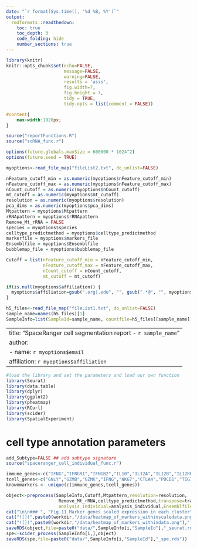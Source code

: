 ```yaml
---
date: "`r format(Sys.time(), '%d %B, %Y')`"
output: 
  rmdformats::readthedown:
    toc: true
    toc_depth: 3
    code_folding: hide
    number_sections: true
---
```


```r
library(knitr)
knitr::opts_chunk$set(echo=FALSE,  
                      message=FALSE, 
                      warning=FALSE, 
                      results = 'asis', 
                      fig.width=7, 
                      fig.height = 7,
                      tidy = TRUE, 
                      tidy.opts = list(comment = FALSE))
```

```css
#content{
    max-width:1920px;
}
```

```r
source("reportFunctions.R")
source("scRNA_func.r")

options(future.globals.maxSize = 600000 * 1024^2)
options(future.seed = TRUE)

myoptions<-read_file_map("fileList2.txt", do_unlist=FALSE)

nFeature_cutoff_min = as.numeric(myoptions$nFeature_cutoff_min)
nFeature_cutoff_max = as.numeric(myoptions$nFeature_cutoff_max)
nCount_cutoff = as.numeric(myoptions$nCount_cutoff)
mt_cutoff = as.numeric(myoptions$mt_cutoff)
resolution = as.numeric(myoptions$resolution)
pca_dims = as.numeric(myoptions$pca_dims)
Mtpattern = myoptions$Mtpattern
rRNApattern = myoptions$rRNApattern
Remove_Mt_rRNA = FALSE
species = myoptions$species
celltype_predictmethod = myoptions$celltype_predictmethod
markerfile = myoptions$markers_file
Ensemblfile = myoptions$Ensemblfile
bubblemap_file = myoptions$bubblemap_file

Cutoff = list(nFeature_cutoff_min = nFeature_cutoff_min,
              nFeature_cutoff_max = nFeature_cutoff_max,
              nCount_cutoff = nCount_cutoff,
              mt_cutoff = mt_cutoff)

if(is.null(myoptions$affiliation)) {
  myoptions$affiliation=gsub(".org|.edu", "", gsub(".*@", "", myoptions$email))
}

h5_files<-read_file_map("fileList1.txt", do_unlist=FALSE)
sample_name=names(h5_files)[1]
SampleInfo=list(SampleId=sample_name, countfile=h5_files[[sample_name]])
```

---
title: "SpaceRanger cell segmentation report - `r sample_name`"
author:
- name: `r myoptions$email`
  affiliation: `r myoptions$affiliation`
---

```r
#load the library and set the parameters and load our own function
library(Seurat)
library(data.table)
library(dplyr)
library(ggplot2)
library(pheatmap)
library(RCurl)
library(scider)
library(SpatialExperiment)
```

# cell type annotation parameters

```r
add_Subtype=FALSE ## add subtype signature
source("spaceranger_cell_individual_func.r")

immune_genes<-c("IFNG","IFNGR1","IFNGR2","IL10","IL12A","IL12B","IL12RB1","IL12RB2","IL13","IL17A","IL17F","IL18","IL18R1","IL18RAP","IL1A","IL1B","IL2","IL21","IL21R","IL22","IL23A","IL23R","IL2RG","IL4","IL4R","IL5","IL6","JUN","NFKB1","RELA","RORA","RORC","S100A8","S100A9","STAT1","STAT3","STAT4","STAT6","TGFB1","TGFB2","TGFB3","TNF","CDC45","CD3E" , "CD4"  ,  "CD8A" ,  "LAMP1" , "CD69" ,  "CD44"  , "IL2RA"  ,"LY6G"  , "CDK11B", "LY6C"  , "CD14" ,  "PDCD1",  "LAG3" ,  "DDX3Y")
tcell_genes<-c("GNLY","GZMB","GZMK","IFNG","NKG7","CTLA4","PDCD1","TIGIT","HAVCR2","LAG3","BTLA","PDPN","CD160","GP49A","LILRB4","CD274","CD200","CD244","PILRA","SIRPB1","LAIR1","CEACAM1","KLRA7","KLRA3","KLRA9","PTGER4","KLRD1","KLRC1","PROCR","CD28","CD226","TNFRSF4","TNFRSF9","ICOS","CD27","TNFSF14","CD80","TNFSF4","CD86","TNFSF11","CD276","CD40LG","TNFRSF18","CD3D","CD3E","CD4","CD8A","CD8B")
knownmarkers <- unique(c(immune_genes,tcell_genes))
```

```r

object<-preprocess(SampleInfo,Cutoff,Mtpattern,resolution=resolution,
                    Remove_Mt_rRNA,celltype_predictmethod,transpose=transpose,
                    analysis_individual=analysis_individual,Ensemblfile=Ensemblfile)
cat("\n\n### ", "Fig.11 Marker genes scaled expression in each cluster\n\n")
cat("![](",paste0(workdir,"/data/heatmap_of_markers_withinscaledata.png"),")")
cat("![](",paste0(workdir,"/data/heatmap_of_markers_withindata.png"),")")
saveRDS(object,file=paste0("data/",SampleInfo[i,"SampleId"],"_seurat.rds"))
spe<-scider_process(SampleInfo[i,],object)
saveRDS(spe,file=paste0("data/",SampleInfo[i,"SampleId"],"_spe.rds"))
```



